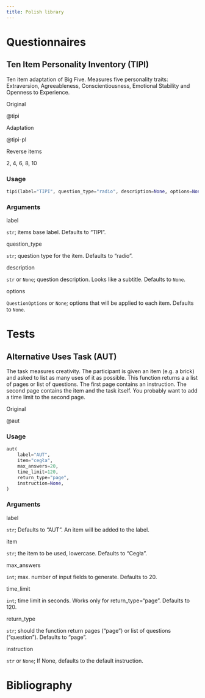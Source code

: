 ```yaml
---
title: Polish library
---
```

# Questionnaires

## Ten Item Personality Inventory (TIPI)

Ten item adaptation of Big Five. Measures five personality traits: Extraversion, Agreeableness, Conscientiousness, Emotional Stability and Openness to Experience.

::: arg_name
Original
:::
::: arg_desc
@tipi
:::

::: arg_name
Adaptation
:::
::: arg_desc
@tipi-pl
:::

::: arg_name
Reverse items
:::
::: arg_desc
2, 4, 6, 8, 10
:::

### Usage

``` python
tipi(label="TIPI", question_type="radio", description=None, options=None)
```

### Arguments

::: arg_name
label
:::
::: arg_desc
`str`; items base label. Defaults to "TIPI".
:::

::: arg_name
question_type
:::
::: arg_desc
`str`; question type for the item. Defaults to "radio".
:::

::: arg_name
description
:::
::: arg_desc
`str` or `None`; question description. Looks like a subtitle. Defaults to `None`.
:::

::: arg_name
options
:::
::: arg_desc
`QuestionOptions` or `None`; options that will be applied to each item. Defaults to `None`.
:::

# Tests

## Alternative Uses Task (AUT)

The task measures creativity. The participant is given an item (e.g. a brick) and asked to list as many uses of it as possible. This function returns a a list of pages or list of questions. The first page contains an instruction. The second page contains the item and the task itself. You probably want to add a time limit to the second page.

::: arg_name
Original
:::
::: arg_desc
@aut
:::

### Usage

``` python
aut(
    label="AUT",
    item="cegła",
    max_answers=20,
    time_limit=120,
    return_type="page",
    instruction=None,
)
```

### Arguments

::: arg_name
label
:::
::: arg_desc
`str`; Defaults to "AUT". An item will be added to the label.
:::

::: arg_name
item
:::
::: arg_desc
`str`; the item to be used, lowercase. Defaults to "Cegła".
:::

::: arg_name
max_answers
:::
::: arg_desc
`int`; max. number of input fields to generate. Defaults to 20.
:::

::: arg_name
time_limit
:::
::: arg_desc
`int`; time limit in seconds. Works only for return_type="page". Defaults to 120.
:::

::: arg_name
return_type
:::
::: arg_desc
`str`; should the function return pages ("page") or list of questions ("question"). Defaults to "page".
:::

::: arg_name
instruction
:::
::: arg_desc
`str` or `None`; If None, defaults to the default instruction.
:::


# Bibliography